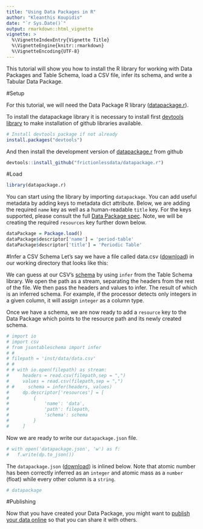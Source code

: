 ```yaml
---
title: "Using Data Packages in R"
author: "Kleanthis Koupidis"
date: "`r Sys.Date()`"
output: rmarkdown::html_vignette
vignette: >
  %\VignetteIndexEntry{Vignette Title}
  %\VignetteEngine{knitr::rmarkdown}
  %\VignetteEncoding{UTF-8}
---
```


This tutorial will show you how to install the R library for working with Data Packages and Table Schema, load a CSV file, infer its schema, and write a Tabular Data Package.


#Setup

For this tutorial, we will need the Data Package R library ([datapackage.r](https://github.com/frictionlessdata/datapackage-r)).

To install the datapackage library it is necessary to install first [devtools library](https://cran.r-project.org/package=devtools) to make installation of github libraries available.

```r
# Install devtools package if not already
install.packages("devtools")
```

And then install the development version of [datapackage.r](https://github.com/frictionlessdata/datapackage-r) from github

```r
devtools::install_github("frictionlessdata/datapackage.r")
```

#Load

```r
library(datapackage.r)
```

You can start using the library by importing `datapackage`. You can add useful metadata by adding keys to metadata dict attribute. Below, we are adding the required `name` key as well as a human-readable `title` key. For the keys supported, please consult the full [Data Package spec](https://frictionlessdata.io/specs/data-package/#metadata). Note, we will be creating the required `resources` key further down below.

```r
dataPackage = Package.load()
dataPackage$descriptor['name'] = 'period-table'
dataPackage$descriptor['title'] = 'Periodic Table'
```

#Infer a CSV Schema
Let's say we have a file called data.csv ([download](https://github.com/frictionlessdata/example-data-packages/blob/master/periodic-table/data.csv)) in our working directory that looks like this:

We can guess at our CSV's [schema](https://frictionlessdata.io/guides/table-schema/) by using `infer` from the Table Schema library. We open the path as a stream, separating the headers from the rest of the file. We then pass the headers and values to infer. The result of which is an inferred schema. For example, if the processor detects only integers in a given column, it will assign `integer` as a column type.

Once we have a schema, we are now ready to add a `resource` key to the Data Package which points to the resource path and its newly created schema.

```r
# import io
# import csv
# from jsontableschema import infer
# # 
# filepath = 'inst/data/data.csv'
# # 
# # with io.open(filepath) as stream:
#     headers = read.csv(filepath,sep = ",")
#     values = read.csv(filepath,sep = ",")
# #     schema = infer(headers, values)
#     dp.descriptor['resources'] = [
#         {
#             'name': 'data',
#             'path': filepath,
#             'schema': schema
#         }
#     ]
```

Now we are ready to write our `datapackage.json` file.

```r
# with open('datapackage.json', 'w') as f:
#   f.write(dp.to_json())
```

The `datapackage.json` ([download](https://github.com/frictionlessdata/example-data-packages/blob/master/periodic-table/datapackage.json)) is inlined below. Note that atomic number has been correctly inferred as an `integer` and atomic mass as a `number` (float) while every other column is a `string`.
```r
# datapackage
```

#Publishing

Now that you have created your Data Package, you might want to [publish your data online](https://frictionlessdata.io/guides/publish-online/) so that you can share it with others.